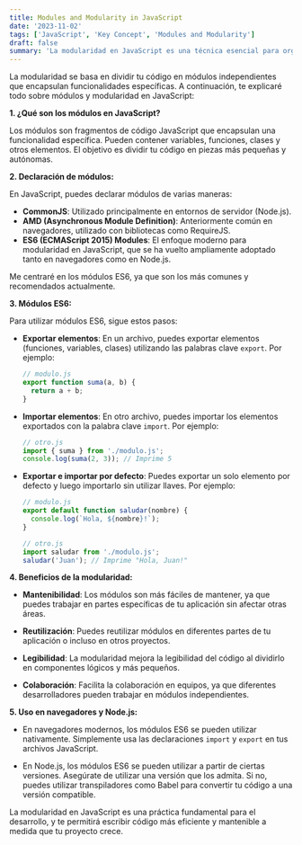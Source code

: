 ```yaml
---
title: Modules and Modularity in JavaScript
date: '2023-11-02'
tags: ['JavaScript', 'Key Concept', 'Modules and Modularity']
draft: false
summary: 'La modularidad en JavaScript es una técnica esencial para organizar y estructurar tu código de manera más legible, mantenible y reutilizable'
---
```


La modularidad se basa en dividir tu código en módulos independientes que encapsulan funcionalidades específicas. A continuación, te explicaré todo sobre módulos y modularidad en JavaScript:

**1. ¿Qué son los módulos en JavaScript?**

Los módulos son fragmentos de código JavaScript que encapsulan una funcionalidad específica. Pueden contener variables, funciones, clases y otros elementos. El objetivo es dividir tu código en piezas más pequeñas y autónomas.

**2. Declaración de módulos:**

En JavaScript, puedes declarar módulos de varias maneras:

- **CommonJS**: Utilizado principalmente en entornos de servidor (Node.js).
- **AMD (Asynchronous Module Definition)**: Anteriormente común en navegadores, utilizado con bibliotecas como RequireJS.
- **ES6 (ECMAScript 2015) Modules**: El enfoque moderno para modularidad en JavaScript, que se ha vuelto ampliamente adoptado tanto en navegadores como en Node.js.

Me centraré en los módulos ES6, ya que son los más comunes y recomendados actualmente.

**3. Módulos ES6:**

Para utilizar módulos ES6, sigue estos pasos:

- **Exportar elementos**: En un archivo, puedes exportar elementos (funciones, variables, clases) utilizando las palabras clave `export`. Por ejemplo:
  
  ```javascript
  // modulo.js
  export function suma(a, b) {
    return a + b;
  }
  ```

- **Importar elementos**: En otro archivo, puedes importar los elementos exportados con la palabra clave `import`. Por ejemplo:

  ```javascript
  // otro.js
  import { suma } from './modulo.js';
  console.log(suma(2, 3)); // Imprime 5
  ```

- **Exportar e importar por defecto**: Puedes exportar un solo elemento por defecto y luego importarlo sin utilizar llaves. Por ejemplo:

  ```javascript
  // modulo.js
  export default function saludar(nombre) {
    console.log(`Hola, ${nombre}!`);
  }
  ```

  ```javascript
  // otro.js
  import saludar from './modulo.js';
  saludar('Juan'); // Imprime "Hola, Juan!"
  ```

**4. Beneficios de la modularidad:**

- **Mantenibilidad**: Los módulos son más fáciles de mantener, ya que puedes trabajar en partes específicas de tu aplicación sin afectar otras áreas.

- **Reutilización**: Puedes reutilizar módulos en diferentes partes de tu aplicación o incluso en otros proyectos.

- **Legibilidad**: La modularidad mejora la legibilidad del código al dividirlo en componentes lógicos y más pequeños.

- **Colaboración**: Facilita la colaboración en equipos, ya que diferentes desarrolladores pueden trabajar en módulos independientes.

**5. Uso en navegadores y Node.js:**

- En navegadores modernos, los módulos ES6 se pueden utilizar nativamente. Simplemente usa las declaraciones `import` y `export` en tus archivos JavaScript.

- En Node.js, los módulos ES6 se pueden utilizar a partir de ciertas versiones. Asegúrate de utilizar una versión que los admita. Si no, puedes utilizar transpiladores como Babel para convertir tu código a una versión compatible.

La modularidad en JavaScript es una práctica fundamental para el desarrollo, y te permitirá escribir código más eficiente y mantenible a medida que tu proyecto crece.